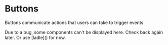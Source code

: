 
# Buttons

Buttons communicate actions that users can take to trigger events.

<Callout>
  Due to a bug, some components can't be displayed here. Check back again later.
  Or use [ladle]() for now.
</Callout>
